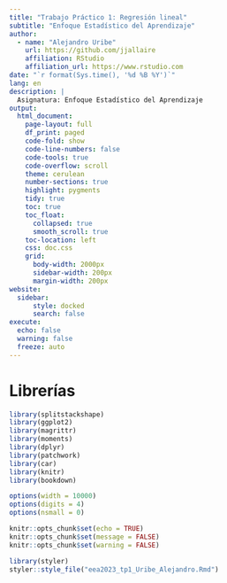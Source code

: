 ```yaml
---
title: "Trabajo Práctico 1: Regresión lineal"
subtitle: "Enfoque Estadístico del Aprendizaje"
author:
  - name: "Alejandro Uribe"
    url: https://github.com/jjallaire
    affiliation: RStudio
    affiliation_url: https://www.rstudio.com
date: "`r format(Sys.time(), '%d %B %Y')`"
lang: en
description: |
  Asignatura: Enfoque Estadístico del Aprendizaje
output:
  html_document:
    page-layout: full
    df_print: paged
    code-fold: show
    code-line-numbers: false
    code-tools: true
    code-overflow: scroll
    theme: cerulean
    number-sections: true
    highlight: pygments
    tidy: true
    toc: true
    toc_float:
      collapsed: true
      smooth_scroll: true
    toc-location: left
    css: doc.css
    grid:
      body-width: 2000px
      sidebar-width: 200px
      margin-width: 200px
website:
  sidebar:
      style: docked
      search: false
execute:
  echo: false
  warning: false
  freeze: auto
---
```


# Librerías

```r
library(splitstackshape)
library(ggplot2)
library(magrittr)
library(moments)
library(dplyr)
library(patchwork)
library(car)
library(knitr)
library(bookdown)
```

```r
options(width = 10000)
options(digits = 4)
options(nsmall = 0)
```

```r
knitr::opts_chunk$set(echo = TRUE)
knitr::opts_chunk$set(message = FALSE)
knitr::opts_chunk$set(warning = FALSE)
```







```r
library(styler)
styler::style_file("eea2023_tp1_Uribe_Alejandro.Rmd")
```
